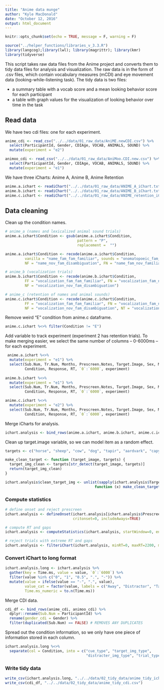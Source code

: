 ```yaml
---
title: "Anime data munge"
author: "Kyle MacDonald"
date: "October 12, 2016"
output: html_document
---
```


```r
knitr::opts_chunk$set(echo = TRUE, message = F, warning = F)
```

```r
source("../helper_functions/libraries_v_3.3.R")
library(langcog);library(lwl); library(magrittr); library(kmr)
library(tidyverse)
```

This script takes raw data files from the Anime project and converts them to tidy data files for analysis and visualization. The raw data is in the form of .csv files, which contain vocabulary measures (mCDI) and eye movement data (looking-while-listening task). The tidy data is two files: 

  * a summary table with a vocab score and a mean looking behavior score for each participant
  * a table with graph values for the visualization of looking behavior over time in the task

## Read data

We have two cdi files: one for each experiment.

```r
anime_cdi <- read_csv("../../data/01_raw_data/AniME.newCDI.csv") %>% 
  select(ParticipantId, Gender, CDIAge, VOCAB, ANIMALS, SOUND) %>% 
  mutate(experiment = "e2")

animoo_cdi <- read_csv("../../data/01_raw_data/AniMoo.CDI.new.csv") %>% 
  select(ParticipantId, Gender, CDIAge, VOCAB, ANIMALS, SOUND) %>% 
  mutate(experiment = "e1")
```

We have three iCharts: Anime A, Anime B, Anime Retention

```r
anime.a.ichart <- readiChart("../../data/01_raw_data/ANIME_A_iChart.txt") 
anime.b.ichart <- readiChart("../../data/01_raw_data/ANIME_B_iChart.txt")
anime.c.ichart <- readiChart("../../data/01_raw_data/ANIME_retention_iChart.txt")
```

## Data cleaning 

Clean up the condition names.

```r
# anime_a (names and lexicalized animal sound trials)
anime.a.ichart$Condition <- gsub(anime.a.ichart$Condition, 
                                 pattern = "P", 
                                 replacement =  "") 

anime.a.ichart$Condition <- recode(anime.a.ichart$Condition, 
         vanilla = "name_fam_fam_familiar", sounds = "onomatopoeic_fam_fam_familiar",
         NF = "name_nov_fam_disambiguation", FN = "name_fam_nov_familiar")

# anime_b (vocalization trials)
anime.b.ichart$Condition <- recode(anime.b.ichart$Condition, 
         FF = "vocalization_fam_fam_familiar", FN = "vocalization_fam_nov_familiar",
         NF = "vocalization_nov_fam_disambiguation")

# anime_c (retention of names and animal sounds)
anime.c.ichart$Condition <- recode(anime.c.ichart$Condition, 
         FF = "vocalization_fam_fam_familiar", FN = "vocalization_fam_nov_familiar",
         NF = "vocalization_nov_fam_disambiguation", NT = "vocalization_nov_nov_retention")
```

Remove weird "E" condition from anime.c dataframe.

```r
anime.c.ichart %<>% filter(Condition != "E")
```

Add variable to track experiment (experiment 2 has retention trials). To make merging easier, we select the same number of columns -- 0-6000ms -- for each experiment. 

```r
 anime.a.ichart %<>% 
  mutate(experiment = "e1") %>%
  select(Sub.Num, Tr.Num, Months, Prescreen.Notes, Target.Image, Sex, Months,
         Condition, Response, RT, `0`:`6000`, experiment)
  
anime.b.ichart %<>% 
  mutate(experiment = "e1") %>% 
  select(Sub.Num, Tr.Num, Months, Prescreen.Notes, Target.Image, Sex, Months,
         Condition, Response, RT, `0`:`6000`, experiment)

anime.c.ichart %<>%  
  mutate(experiment = "e2") %>% 
  select(Sub.Num, Tr.Num, Months, Prescreen.Notes, Target.Image, Sex, Months,
         Condition, Response, RT, `0`:`6000`, experiment)
```

Merge iCharts for analysis.

```r
ichart.analysis <- bind_rows(anime.a.ichart, anime.b.ichart, anime.c.ichart)
```

Clean up target.image variable, so we can model item as a random effect. 

```r
targets <- c("horse", "sheep", "cow", "dog", "tapir", "aardvark", "capybara", "pangolin")

make_clean_target <- function (target_image, targets) {
  target_img_clean <- targets[str_detect(target_image, targets)]
  return(target_img_clean)
}

ichart.analysis$clean_target_img <- unlist(sapply(ichart.analysis$Target.Image, 
                                         function (x) make_clean_target(x, targets)))
```

### Compute statistics

```r
# define onset and reject prescreen
ichart.analysis <- defineOnset(ichart.analysis[ichart.analysis$Prescreen.Notes == "",], 
                               critonset=0, includeAways=TRUE)

# compute RT and gaps
ichart.analysis <- computeStatistics(ichart.analysis, startWindow=0, endWindow=2500)

# reject trials with extreme RT and gaps
ichart.analysis <- filteriChart(ichart.analysis, minRT=0, maxRT=2200, maxfirstgap=15, maxlonggap=15)
```

### Convert iChart to long format 

```r
ichart.analysis.long <- ichart.analysis %>% 
  gather(key = Time.ms, value = value, `0`:`6000`) %>% 
  filter(value %in% c("0", "1", "0.5", ".", "-")) %>%
  mutate(value = ifelse(value == "-", ".", value),
         value_cat = factor(value, labels = c("Away", "Distractor", "Target")),
         Time.ms_numeric = to.n(Time.ms))
```

Merge CDI data.

```r
cdi_df <- bind_rows(anime_cdi, animoo_cdi) %>% 
  dplyr::rename(Sub.Num = ParticipantId) %>% 
  rename(gender_cdi = Gender) %>% 
  filter(duplicated(Sub.Num) == FALSE) # REMOVES ANY DUPLICATES
```

Spread out the condition information, so we only have one piece of information stored in each column.

```r
ichart.analysis.long %<>% 
  separate(col = Condition, into = c("cue_type", "target_img_type", 
                                     "distracter_img_type", "trial_type"))
```

### Write tidy data

```r
write_csv(ichart.analysis.long, "../../data/02_tidy_data/anime_tidy_ichart.csv")
write_csv(cdi_df, "../../data/02_tidy_data/anime_tidy_cdi.csv")
```
